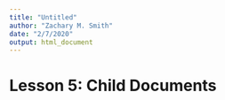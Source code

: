 ```yaml
---
title: "Untitled"
author: "Zachary M. Smith"
date: "2/7/2020"
output: html_document
---
```


# Lesson 5: Child Documents